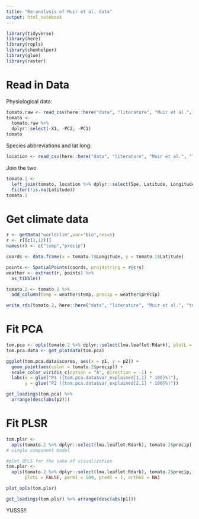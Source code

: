 ```yaml
---
title: "Re-analysis of Muir et al. data"
output: html_notebook
---
```


```r
library(tidyverse)
library(here)
library(ropls)
library(chemhelper)
library(glue)
library(raster)
```

# Read in Data

Physiological data:
```r
tomato.raw <- read_csv(here::here("data", "literature", "Muir et al.", "data.csv"))
tomato <-
  tomato.raw %>%
  dplyr::select(-X1, -PC2, -PC1)
tomato
```

Species abbreviations and lat long:

```r
location <- read_csv(here::here("data", "literature", "Muir et al.", "TableS1.csv"))
```

Join the two

```r
tomato.1 <- 
  left_join(tomato, location %>% dplyr::select(Spe, Latitude, Longitude, Taxon)) %>%
  filter(!is.na(Latitude))
tomato.1
```

# Get climate data

```r
r <- getData("worldclim",var="bio",res=5)
r <- r[[c(1,12)]]
names(r) <- c("temp","precip")

coords <- data.frame(x = tomato.1$Longitude, y = tomato.1$Latitude)

points <- SpatialPoints(coords, proj4string = r@crs)
weather <- extract(r, points) %>% 
  as_tibble()

tomato.2 <- tomato.1 %>%
  add_column(temp = weather$temp, precip = weather$precip)
```


```r
write_rds(tomato.2, here::here("data", "literature", "Muir et al.", "tomatoes.rds"))
```

# Fit PCA

```r
tom.pca <- opls(tomato.2 %>% dplyr::select(lma.leaflet:Rdark), plotL = FALSE)
tom.pca.data <- get_plotdata(tom.pca)

ggplot(tom.pca.data$scores, aes(x = p1, y = p2)) +
  geom_point(aes(color = tomato.2$precip)) +
  scale_color_viridis_c(option = "A", direction = -1) +
  labs(x = glue("P1 ({tom.pca.data$var_explained[1,1] * 100}%)"),
       y = glue("P2 ({tom.pca.data$var_explained[2,1] * 100}%)"))
```
```r
get_loadings(tom.pca) %>% 
  arrange(desc(abs(p2)))
```

# Fit PLSR

```r
tom.plsr <- 
  opls(tomato.2 %>% dplyr::select(lma.leaflet:Rdark), tomato.2$precip)
# single component model
```
```r
#plot OPLS for the sake of visualization
tom.plsr <- 
  opls(tomato.2 %>% dplyr::select(lma.leaflet:Rdark), tomato.2$precip, 
       plotL = FALSE, permI = 500, predI = 1, orthoI = NA)

plot_opls(tom.plsr)
```
```r
get_loadings(tom.plsr) %>% arrange(desc(abs(p1)))
```


YUSSS!!